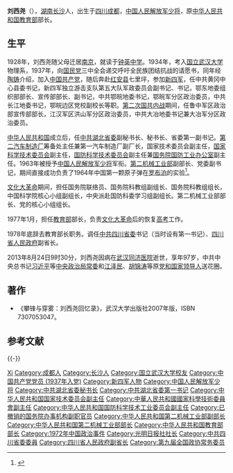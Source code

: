 '''刘西尧'''（{{bd|1916年||2013年|8月24日|catIdx=Liu}}），[[湖南|湖南]][[长沙市|长沙]]人，出生于[[四川省|四川]][[成都|成都]]，[[中国人民解放军少将|中国人民解放军少将]]，原[[中华人民共和国教育部|中华人民共和国教育部]]部长。

== 生平 ==
1928年，刘西尧随父母迁居[[南京市|南京]]，就读于[[南京市第三高级中学|钟英中学]]。1934年，考入[[国立武汉大学|国立武汉大学]]物理系，1937年，向[[国民党|国民党]]三中全会递交呼吁全民族团结抗战的请愿书，同年经[[陶铸|陶铸]]介绍，加入[[中国共产党|中国共产党]]，随后奔赴[[红安县|红安县]]七里坪，参加[[新四军|新四军]]，任中共黄冈中心县委书记，新四军独立游击支队第五大队军政委员会副书记、书记，鄂东地委组织部部长、宣传部部长、副书记，中共鄂皖地委书记，鄂皖军分区政治委员，中共长江地委书记，鄂皖边区党校副校长等职。[[第二次国共内战|第二次国共内战]]期间，任鲁中军区政治部宣传部部长，江汉军区洪山军分区政治委员，中共大冶地委书记兼大冶军分区政治委员。

[[中华人民共和国|中华人民共和国]]成立后，任[[中国共产党湖北省委员会|中共湖北省委]]副秘书长、秘书长、省委第一副书记。[[东风汽车公司|第二汽车制造厂]]筹备处主任兼第一汽车制造厂副厂长，国家技术委员会副主任，[[中华人民共和国科学技术部|国家科学技术委员会]]副主任，[[中华人民共和国国防科学技术工业委员会|国防科学技术委员会]]副主任兼[[国务院国防工业办公室|国务院国防工业办公室]]副主任。1963年被授予[[中国人民解放军少将|中国人民解放军少将]]军衔。[[中华人民共和国核工业部|第二机械工业部]]副部长、党委副书记，期间直接成功负责了1964年中国第一颗原子弹在[[罗布泊|罗布泊]]的实验<ref>{{Cite web|url=http://www.hb.xinhuanet.com/hbpeople/2009-10/16/content_17962073.htm|title=刘西尧：原子弹爆炸时我没戴防护镜|accessdate=2018-03-09|author=|date=2009-10-16|publisher=新华网|archiveurl=https://web.archive.org/web/20120616090759/http://www.hb.xinhuanet.com/hbpeople/2009-10/16/content_17962073.htm|archivedate=2012-06-16|dead-url=no}}</ref>。

[[文化大革命|文化大革命]]期间，担任国务院联络员、国务院科教组副组长、国务院科教组组长，中国科学院核心小组副组长，中央派赴国防科委学习组副组长。第二机械工业部部长、党的核心小组组长。

1977年1月，担任[[中华人民共和国教育部|教育部]]部长，负责[[文化大革命|文化大革命]]后的恢复[[普通高等学校招生全国统一考试|高考]]工作。

1978年底辞去教育部长职务。调任[[中国共产党四川省委员会|中共四川省委]]书记（当时设有第一书记）、[[四川省人民政府|四川省人民政府]]副省长。

2013年8月24日9时30分，刘西尧因病在[[武汉同济医院|武汉同济医院]]逝世，享年97岁，中共中央总书记[[习近平|习近平]]等[[中国共产党中央政治局常务委员会|中央政治局常委]]和[[江泽民|江泽民]]、[[胡锦涛|胡锦涛]]等原[[党和国家领导人|党和国家领导人]]送花圈。

== 著作 ==
* 《攀锋与穿雾：刘西尧回忆录》，武汉大学出版社2007年版，ISBN 7307053047。

== 参考文献 ==
{{Reflist}}

{{-}}
{{start box}}
{{s-gov|prc}}
{{s-before|[[周荣鑫|周荣鑫]]}}
{{s-title|[[中华人民共和国教育部|中华人民共和国教育部]]部长|1977年－1978年}}
{{s-after|[[蒋南翔|蒋南翔]]}}
{{end box}}

{{中华人民共和国教育部部长}}
{{国务院/4|部门首长}}
{{国务院/5|部门首长}}

{{Authority control}}
{{DEFAULTSORT:Liu刘}}
[[Category:刘姓|Xi]]
[[Category:成都人|Category:成都人]]
[[Category:长沙人|Category:长沙人]]
[[Category:国立武汉大学校友|Category:国立武汉大学校友]]
[[Category:中国共产党党员_(1937年入党)|Category:中国共产党党员 (1937年入党)]]
[[Category:新四军人物|Category:新四军人物]]
[[Category:中国人民解放军少将|Category:中国人民解放军少将]]
[[Category:中共湖北省委秘书长|Category:中共湖北省委秘书长]]
[[Category:中共湖北省委第一书记|Category:中共湖北省委第一书记]]
[[Category:中华人民共和国国家技术委员会副主任|Category:中华人民共和国国家技术委员会副主任]]
[[Category:中華人民共和國國家科學技術委員會副主任|Category:中華人民共和國國家科學技術委員會副主任]]
[[Category:中华人民共和国国防科学技术工业委员会副主任|Category:中华人民共和国国防科学技术工业委员会副主任]]
[[Category:已撤销的国务院办事机构副职官员|Category:已撤销的国务院办事机构副职官员]]
[[Category:中华人民共和国第二机械工业部副部长|Category:中华人民共和国第二机械工业部副部长]]
[[Category:中华人民共和国第二机械工业部部长|Category:中华人民共和国第二机械工业部部长]]
[[Category:中华人民共和国教育部部长|Category:中华人民共和国教育部部长]]
[[Category:1972年中国政治事件|Category:1972年中国政治事件]]
[[Category:光明日报社社长|Category:光明日报社社长]]
[[Category:中共四川省委委員|Category:中共四川省委委員]]
[[Category:四川省人民政府副省长|Category:四川省人民政府副省长]]
[[Category:第九届全国政协常务委员|Category:第九届全国政协常务委员]]